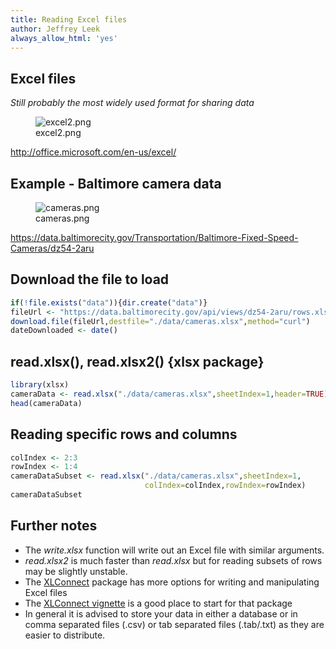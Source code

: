 ```yaml
---
title: Reading Excel files
author: Jeffrey Leek
always_allow_html: 'yes'
---
```






## Excel files

_Still probably the most widely used format for sharing data_

![excel2.png](../../assets/img/03_ObtainingData/excel2.png)


[http://office.microsoft.com/en-us/excel/](http://office.microsoft.com/en-us/excel/)



## Example - Baltimore camera data

![cameras.png](../../assets/img/03_ObtainingData/cameras.png)

[https://data.baltimorecity.gov/Transportation/Baltimore-Fixed-Speed-Cameras/dz54-2aru](https://data.baltimorecity.gov/Transportation/Baltimore-Fixed-Speed-Cameras/dz54-2aru)


## Download the file to load

```r
if(!file.exists("data")){dir.create("data")}
fileUrl <- "https://data.baltimorecity.gov/api/views/dz54-2aru/rows.xlsx?accessType=DOWNLOAD"
download.file(fileUrl,destfile="./data/cameras.xlsx",method="curl")
dateDownloaded <- date()
```


## read.xlsx(), read.xlsx2() {xlsx package}

```r
library(xlsx)
cameraData <- read.xlsx("./data/cameras.xlsx",sheetIndex=1,header=TRUE)
head(cameraData)
```



## Reading specific rows and columns

```r
colIndex <- 2:3
rowIndex <- 1:4
cameraDataSubset <- read.xlsx("./data/cameras.xlsx",sheetIndex=1,
                              colIndex=colIndex,rowIndex=rowIndex)
cameraDataSubset
```


## Further notes

* The _write.xlsx_ function will write out an Excel file with similar arguments.
* _read.xlsx2_ is much faster than _read.xlsx_ but for reading subsets of rows may be slightly unstable. 
* The [XLConnect](http://cran.r-project.org/web/packages/XLConnect/index.html) package has more options for writing and manipulating Excel files
* The [XLConnect vignette](http://cran.r-project.org/web/packages/XLConnect/vignettes/XLConnect.pdf) is a good place to start for that package
* In general it is advised to store your data in either a database
or in comma separated files (.csv) or tab separated files (.tab/.txt) as they are easier to distribute.
